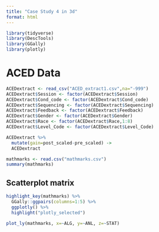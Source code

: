 ```yaml
---
title: "Case Study 4 in 3d"
format: html
---
```


```r
library(tidyverse)
library(DescTools)
library(GGally)
library(plotly)
```
# ACED Data

```r
ACEDextract <- read_csv("ACED_extract1.csv",na="-999")
ACEDextract$Session <- factor(ACEDextract$Session)
ACEDextract$Cond_code <- factor(ACEDextract$Cond_code)
ACEDextract$Sequencing <- factor(ACEDextract$Sequencing)
ACEDextract$Feedback <- factor(ACEDextract$Feedback)
ACEDextract$Gender <- factor(ACEDextract$Gender)
ACEDextract$Race <- factor(ACEDextract$Race,1:8)
ACEDextract$Level_Code <- factor(ACEDextract$Level_Code)
```

```r
ACEDextract %>%
  mutate(gain=post_scaled-pre_scaled) ->
  ACEDextract
```


```r
mathmarks <- read.csv("mathmarks.csv")
summary(mathmarks)
```

## Scatterplot matrix

```r
highlight_key(mathmarks) %>%
  GGally::ggpairs(columns=1:5) %>%
  ggplotly() %>%
  highlight("plotly_selected")
```

```r
plot_ly(mathmarks, x=~ALG, y=~ANL, z=~STAT)
```